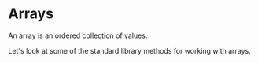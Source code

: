 # Arrays

An array is an ordered collection of values.

Let's look at some of the standard library methods for working with arrays.
